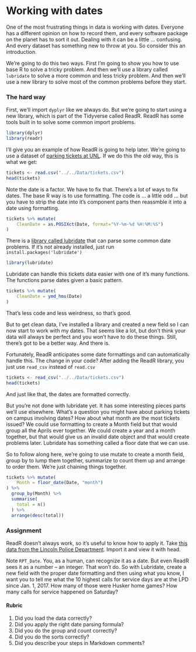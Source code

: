 # Working with dates

One of the most frustrating things in data is working with dates. Everyone has a different opinion on how to record them, and every software package on the planet has to sort it out. Dealing with it can be a little ... confusing. And every dataset has something new to throw at you. So consider this an introduction. 

We're going to do this two ways. First I'm going to show you how to use base R to solve a tricky problem. And then we'll use a library called `lubridate` to solve a more common and less tricky problem. And then we'll use a new library to solve most of the common problems before they start. 

### The hard way

First, we'll import `dyplyr` like we always do. But we're going to start using a new library, which is part of the Tidyverse called ReadR. ReadR has some tools built in to solve some common import problems. 

```r
library(dplyr)
library(readr)
```

I'll give you an example of how ReadR is going to help later. We're going to use a dataset of [parking tickets at UNL](https://www.dropbox.com/s/gjfde8elm5hg3bd/tickets.csv?dl=0). If we do this the old way, this is what we get:

```r
tickets <- read.csv("../../Data/tickets.csv")
head(tickets)
```
Note the date is a factor. We have to fix that. There's a lot of ways to fix dates. The base R way is to use formatting. The code is ... a little odd ... but you have to strip the date into it's component parts then reassmble it into a date using formatting. 

```r
tickets %>% mutate(
    CleanDate = as.POSIXct(Date, format="%Y-%m-%d %H:%M:%S")
)
```

There is a [library called lubridate](https://cran.r-project.org/web/packages/lubridate/vignettes/lubridate.html) that can parse some common date problems. If it's not already installed, just run `install.packages('lubridate')`

```r
library(lubridate)
```

Lubridate can handle this tickets data easier with one of it's many functions. The functions parse dates given a basic pattern.

```r
tickets %>% mutate(
    CleanDate = ymd_hms(Date)
)
```
That's less code and less weirdness, so that's good. 

But to get clean data, I've installed a library and created a new field so I can now start to work with my dates. That seems like a lot, but don't think your data will always be perfect and you won't have to do these things. Still, there's got to be a better way. And there is. 

Fortunately, ReadR anticipates some date formattings and can automatically handle this. The change in your code? After adding the ReadR library, you just use `read_csv` instead of `read.csv`

```r
tickets <- read_csv("../../Data/tickets.csv")
head(tickets)
```

And just like that, the dates are formatted correctly. 

But you're not done with lubridate yet. It has some interesting pieces parts we'll use elsewhere. What's a question you might have about parking tickets on campus involving dates? How about what month are the most tickets issued? We could use formatting to create a Month field but that would group all the Aprils ever together. We could create a year and a month together, but that would give us an invalid date object and that would create problems later. Lubridate has something called a floor date that we can use. 

So to follow along here, we're going to use mutate to create a month field, group by to lump them together, summarize to count them up and arrange to order them. We're just chaining things together. 

```r
tickets %>% mutate(
    Month = floor_date(Date, "month")
) %>% 
  group_by(Month) %>% 
  summarise(
    total = n()
  ) %>%
  arrange(desc(total))
```

### Assignment 

ReadR doesn't always work, so it's useful to know how to apply it. Take [this data from the Lincoln Police Department](https://www.dropbox.com/s/3xxbr7h104zoenb/LPD_Dispatch_Records.csv?dl=0). Import it and view it with head.  

Note `RPT_Date`. You, as a human, can recognize it as a date. But even ReadR sees it as a number -- an integer. That won't do. So with Lubridate, create a new field with the proper date formatting and then using what you know, I want you to tell me what the 10 highest calls for service days are at the LPD since Jan. 1, 2017. How many of those were Husker home games?
How many calls for service happened on Saturday?

#### Rubric

1. Did you load the data correctly?
2. Did you apply the right date parsing formula?
3. Did you do the group and count correctly?
4. Did you do the sorts correctly?
5. Did you describe your steps in Markdown comments?